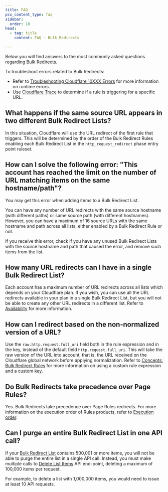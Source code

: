 ```yaml
---
title: FAQ
pcx_content_type: faq
sidebar:
  order: 10
head:
  - tag: title
    content: FAQ — Bulk Redirects

---
```



Below you will find answers to the most commonly asked questions regarding Bulk Redirects.

To troubleshoot errors related to Bulk Redirects:

* Refer to [Troubleshooting Cloudflare 10XXX Errors](/support/troubleshooting/cloudflare-errors/troubleshooting-cloudflare-10xxx-errors/) for more information on runtime errors.
* Use [Cloudflare Trace](/fundamentals/security/trace-request/) to determine if a rule is triggering for a specific URL.

## What happens if the same source URL appears in two different Bulk Redirect Lists?

In this situation, Cloudflare will use the URL redirect of the first rule that triggers. This will be determined by the order of the Bulk Redirect Rules enabling each Bulk Redirect List in the `http_request_redirect` phase entry point ruleset.

## How can I solve the following error: "This account has reached the limit on the number of URL matching items on the same hostname/path"?

You may get this error when adding items to a Bulk Redirect List.

You can have any number of URL redirects with the same source hostname (with different paths) or same source path (with different hostnames). However, you can have a maximum of 16 source URLs with the same hostname and path across all lists, either enabled by a Bulk Redirect Rule or not.

If you receive this error, check if you have any unused Bulk Redirect Lists with the source hostname and path that caused the error, and remove such items from the list.

## How many URL redirects can I have in a single Bulk Redirect List?

Each account has a maximum number of URL redirects across all lists which depends on your Cloudflare plan. If you wish, you can use all the URL redirects available in your plan in a single Bulk Redirect List, but you will not be able to create any other URL redirects in a different list. Refer to [Availability](/rules/url-forwarding/#availability) for more information.

## How can I redirect based on the non-normalized version of a URL?

Use the `raw.http.request.full_uri` field both in the rule expression and in the key, instead of the default field `http.request.full_uri`. This will take the raw version of the URL into account, that is, the URL received on the Cloudflare global network before applying <GlossaryTooltip term="URL normalization">normalization</GlossaryTooltip>. Refer to [Concepts: Bulk Redirect Rules](/rules/url-forwarding/bulk-redirects/concepts/#bulk-redirect-rules) for more information on using a custom rule expression and a custom key.

## Do Bulk Redirects take precedence over Page Rules?

Yes. Bulk Redirects take precedence over Page Rules redirects. For more information on the execution order of Rules products, refer to [Execution order](/rules/url-forwarding/#execution-order).

## Can I purge an entire Bulk Redirect List in one API call?

If your [Bulk Redirect List](/rules/url-forwarding/bulk-redirects/concepts/#bulk-redirect-lists) contains 500,001 or more items, you will not be able to purge the entire list in a single API call. Instead, you must make multiple calls to [Delete List Items](/api/resources/rules/subresources/lists/subresources/items/methods/delete/) API end-point, deleting a maximum of 100,000 items per request.

For example, to delete a list with 1,000,000 items, you would need to issue at least 10 API requests.